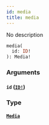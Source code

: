 ```yaml
---
id: media
title: media
---
```


No description

```graphql
media(
  id: ID!
): Media!

```

### Arguments

#### `id` ([`ID!`](/graphql/scalars/id))

### Type

#### [`Media`](/graphql/unions/media)

